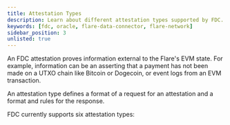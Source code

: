 ```yaml
---
title: Attestation Types
description: Learn about different attestation types supported by FDC.
keywords: [fdc, oracle, flare-data-connector, flare-network]
sidebar_position: 3
unlisted: true
---
```



An FDC attestation proves information external to the Flare's EVM state.
For example, information can be an asserting that a payment has not been made on a UTXO chain like Bitcoin or Dogecoin, or event logs from an EVM transaction.

An attestation type defines a format of a request for an attestation and a format and rules for the response.

FDC currently supports six attestation types:

<DocCardList />
